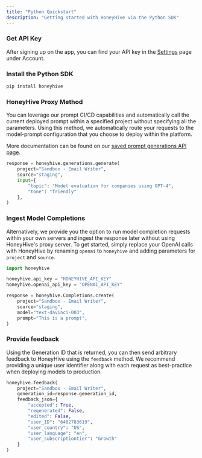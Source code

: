 ```yaml
---
title: "Python Quickstart"
description: "Getting started with HoneyHive via the Python SDK"
---
```



### Get API Key

After signing up on the app, you can find your API key in the [Settings](https://app.honeyhive.ai/settings/account) page under Account.

### Install the Python SDK

```bash
pip install honeyhive
```

### HoneyHive Proxy Method

You can leverage our prompt CI/CD capabilities and automatically call the current deployed prompt within a specified project without specifying all the parameters. Using this method, we automatically route your requests to the model-prompt configuration that you choose to deploy within the platform.

More documentation can be found on our [saved prompt generations API page](/api-reference/generations/post_saved).

```python
response = honeyhive.generations.generate(
    project="Sandbox - Email Writer",
    source="staging",
    input={
        "topic": "Model evaluation for companies using GPT-4",
        "tone": "friendly"
    },
)
```

### Ingest Model Completions

Alternatively, we provide you the option to run model completion requests within your own servers and ingest the response later without using HoneyHive's proxy server. To get started, simply replace your OpenAI calls with HoneyHive by renaming `openai` to `honeyhive` and adding parameters for `project` and `source`.

```python
import honeyhive

honeyhive.api_key = "HONEYHIVE_API_KEY"
honeyhive.openai_api_key = "OPENAI_API_KEY"

response = honeyhive.Completions.create(
    project="Sandbox - Email Writer",
    source="staging",
    model="text-davinci-003",
    prompt="This is a prompt",
)
```

### Provide feedback

Using the Generation ID that is returned, you can then send arbitrary feedback to HoneyHive using the `feedback` method. We recommend providing a unique user identifier along with each request as best-practice when deploying models to production.

```python
honeyhive.feedback(
    project="Sandbox - Email Writer",
    generation_id=response.generation_id,
    feedback_json={
        "accepted": True,
        "regenerated": False,
        "edited": False,
        "user_ID": "6402783619",
        "user_country": "US",
        "user_language": "en",
        "user_subscriptiontier": "Growth"
    }
)
```
